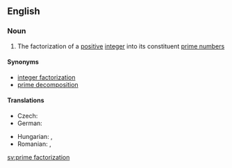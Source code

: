 ==English==
{{wikipedia|Integer factorization}}

===Noun===
{{en-noun|head=[[prime]] [[factorization]]}}

# {{context|mathematics|lang=en}} The factorization of a [[positive]] [[integer]] into its constituent [[prime number]]s

====Synonyms====
* [[integer factorization]]
* [[prime decomposition]] {{qualifier|rare}}

====Translations====
{{trans-top|factorization of a positive integer}}
* Czech: {{t|cs|prvočíselný rozklad|m}}
* German: {{t+|de|Primfaktorzerlegung|f}}
{{trans-mid}}
* Hungarian: {{t|hu|prímfaktorizáció}}, {{t|hu|prímfelbontás}}
* Romanian: {{t|ro|prim-factorizare|f}}, {{t|ro|factorizare în primi factori|f}}
{{trans-bottom}}

[[sv:prime factorization]]
